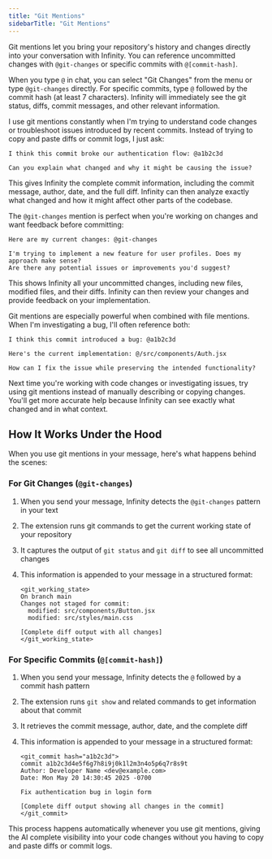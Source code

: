 ```yaml
---
title: "Git Mentions"
sidebarTitle: "Git Mentions"
---
```


Git mentions let you bring your repository's history and changes directly into your conversation with Infinity. You can reference uncommitted changes with `@git-changes` or specific commits with `@[commit-hash]`.

When you type `@` in chat, you can select "Git Changes" from the menu or type `@git-changes` directly. For specific commits, type `@` followed by the commit hash (at least 7 characters). Infinity will immediately see the git status, diffs, commit messages, and other relevant information.

I use git mentions constantly when I'm trying to understand code changes or troubleshoot issues introduced by recent commits. Instead of trying to copy and paste diffs or commit logs, I just ask:

```
I think this commit broke our authentication flow: @a1b2c3d

Can you explain what changed and why it might be causing the issue?
```

This gives Infinity the complete commit information, including the commit message, author, date, and the full diff. Infinity can then analyze exactly what changed and how it might affect other parts of the codebase.

The `@git-changes` mention is perfect when you're working on changes and want feedback before committing:

```
Here are my current changes: @git-changes

I'm trying to implement a new feature for user profiles. Does my approach make sense?
Are there any potential issues or improvements you'd suggest?
```

This shows Infinity all your uncommitted changes, including new files, modified files, and their diffs. Infinity can then review your changes and provide feedback on your implementation.

Git mentions are especially powerful when combined with file mentions. When I'm investigating a bug, I'll often reference both:

```
I think this commit introduced a bug: @a1b2c3d

Here's the current implementation: @/src/components/Auth.jsx

How can I fix the issue while preserving the intended functionality?
```

Next time you're working with code changes or investigating issues, try using git mentions instead of manually describing or copying changes. You'll get more accurate help because Infinity can see exactly what changed and in what context.

## How It Works Under the Hood

When you use git mentions in your message, here's what happens behind the scenes:

### For Git Changes (`@git-changes`)

1. When you send your message, Infinity detects the `@git-changes` pattern in your text
2. The extension runs git commands to get the current working state of your repository
3. It captures the output of `git status` and `git diff` to see all uncommitted changes
4. This information is appended to your message in a structured format:

    ```
    <git_working_state>
    On branch main
    Changes not staged for commit:
      modified: src/components/Button.jsx
      modified: src/styles/main.css

    [Complete diff output with all changes]
    </git_working_state>
    ```

### For Specific Commits (`@[commit-hash]`)

1. When you send your message, Infinity detects the `@` followed by a commit hash pattern
2. The extension runs `git show` and related commands to get information about that commit
3. It retrieves the commit message, author, date, and the complete diff
4. This information is appended to your message in a structured format:

    ```
    <git_commit hash="a1b2c3d">
    commit a1b2c3d4e5f6g7h8i9j0k1l2m3n4o5p6q7r8s9t
    Author: Developer Name <dev@example.com>
    Date: Mon May 20 14:30:45 2025 -0700

    Fix authentication bug in login form

    [Complete diff output showing all changes in the commit]
    </git_commit>
    ```

This process happens automatically whenever you use git mentions, giving the AI complete visibility into your code changes without you having to copy and paste diffs or commit logs.
